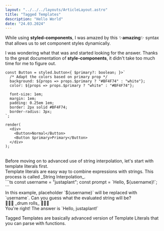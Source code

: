 ```yaml
---
layout: "../../../layouts/ArticleLayout.astro"
title: "Tagged Templates"
description: "Hello World"
date: "24.03.2024"
---
```


While using **styled-components**, I was amazed by this <Link href="https://styled-components.com/docs/basics#adapting-based-on-props" showIcon={false}>✨**amazing**✨</Link> syntax that allows us to set component styles dynamically. 

I was wondering what that was and started looking for the answer. Thanks to the great documentation of **style-components**, it didn't take too much time for me to figure out.

```tsx
const Button = styled.button<{ $primary?: boolean; }>`
  /* Adapt the colors based on primary prop */
  background: ${props => props.$primary ? "#BF4F74" : "white"};
  color: ${props => props.$primary ? "white" : "#BF4F74"};

  font-size: 1em;
  margin: 1em;
  padding: 0.25em 1em;
  border: 2px solid #BF4F74;
  border-radius: 3px;
`;

render(
  <div>
    <Button>Normal</Button>
    <Button $primary>Primary</Button>
  </div>
);
```
<br />
Before moving on to advanced use of string interpolation, let's start with template literals first. 
<br />
Template literals are easy way to combine expressions with strings. This process is called _String Interpolation_.
<br />
```ts 
const username = "justaplant";
const prompt = `Hello, ${username}!`;
```
<br />
In this example, placeholder `${username}` will be replaced with `username`. Can you guess what the evaluated string will be? 
<br />
🥁🥁🥁 _drum rolls_ 🥁🥁🥁
<br />
You're right! The answer is `Hello, justaplant!`
<br />

Tagged Templates are basically advanced version of Template Literals that you can parse with functions.
